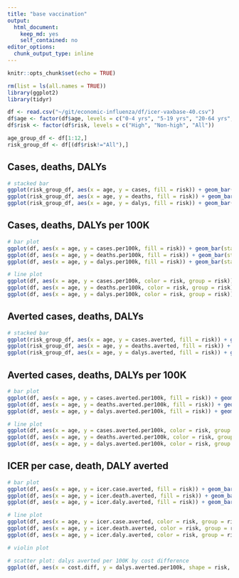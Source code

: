 ```yaml
---
title: "base vaccination"
output: 
  html_document: 
    keep_md: yes
    self_contained: no
editor_options: 
  chunk_output_type: inline
---
```


```r
knitr::opts_chunk$set(echo = TRUE)
```

```r
rm(list = ls(all.names = TRUE))
library(ggplot2)
library(tidyr)
```

```r
df <- read.csv("~/git/economic-influenza/df/icer-vaxbase-40.csv")
df$age <- factor(df$age, levels = c("0-4 yrs", "5-19 yrs", "20-64 yrs", "65+ yrs", "All"))
df$risk <- factor(df$risk, levels = c("High", "Non-high", "All"))

age_group_df <- df[1:12,]
risk_group_df <- df[(df$risk!="All"),]
```


## Cases, deaths, DALYs

```r
# stacked bar
ggplot(risk_group_df, aes(x = age, y = cases, fill = risk)) + geom_bar(stat = "identity")
ggplot(risk_group_df, aes(x = age, y = deaths, fill = risk)) + geom_bar(stat = "identity")
ggplot(risk_group_df, aes(x = age, y = dalys, fill = risk)) + geom_bar(stat = "identity")
```

## Cases, deaths, DALYs per 100K

```r
# bar plot
ggplot(df, aes(x = age, y = cases.per100k, fill = risk)) + geom_bar(stat = "identity", position = "dodge")
ggplot(df, aes(x = age, y = deaths.per100k, fill = risk)) + geom_bar(stat = "identity", position = "dodge")
ggplot(df, aes(x = age, y = dalys.per100k, fill = risk)) + geom_bar(stat = "identity", position = "dodge")

# line plot
ggplot(df, aes(x = age, y = cases.per100k, color = risk, group = risk)) + geom_point() + geom_line(linetype = "dotted")
ggplot(df, aes(x = age, y = deaths.per100k, color = risk, group = risk)) + geom_point() + geom_line(linetype = "dotted")
ggplot(df, aes(x = age, y = dalys.per100k, color = risk, group = risk)) + geom_point() + geom_line(linetype = "dotted")
```

## Averted cases, deaths, DALYs

```r
# stacked bar
ggplot(risk_group_df, aes(x = age, y = cases.averted, fill = risk)) + geom_bar(stat = "identity", position = "stack")
ggplot(risk_group_df, aes(x = age, y = deaths.averted, fill = risk)) + geom_bar(stat = "identity", position = "stack")
ggplot(risk_group_df, aes(x = age, y = dalys.averted, fill = risk)) + geom_bar(stat = "identity", position = "stack")
```

## Averted cases, deaths, DALYs per 100K

```r
# bar plot
ggplot(df, aes(x = age, y = cases.averted.per100k, fill = risk)) + geom_bar(stat = "identity", position = "dodge")
ggplot(df, aes(x = age, y = deaths.averted.per100k, fill = risk)) + geom_bar(stat = "identity", position = "dodge")
ggplot(df, aes(x = age, y = dalys.averted.per100k, fill = risk)) + geom_bar(stat = "identity", position = "dodge")

# line plot
ggplot(df, aes(x = age, y = cases.averted.per100k, color = risk, group = risk)) + geom_point() + geom_line(linetype = "dotted")
ggplot(df, aes(x = age, y = deaths.averted.per100k, color = risk, group = risk)) + geom_point() + geom_line(linetype = "dotted")
ggplot(df, aes(x = age, y = dalys.averted.per100k, color = risk, group = risk)) + geom_point() + geom_line(linetype = "dotted")
```

## ICER per case, death, DALY averted

```r
# bar plot
ggplot(df, aes(x = age, y = icer.case.averted, fill = risk)) + geom_bar(stat = "identity", position = "dodge")
ggplot(df, aes(x = age, y = icer.death.averted, fill = risk)) + geom_bar(stat = "identity", position = "dodge")
ggplot(df, aes(x = age, y = icer.daly.averted, fill = risk)) + geom_bar(stat = "identity", position = "dodge")

# line plot
ggplot(df, aes(x = age, y = icer.case.averted, color = risk, group = risk)) + geom_point() + geom_line(linetype = "dotted")
ggplot(df, aes(x = age, y = icer.death.averted, color = risk, group = risk)) + geom_point() + geom_line(linetype = "dotted")
ggplot(df, aes(x = age, y = icer.daly.averted, color = risk, group = risk)) + geom_point() + geom_line(linetype = "dotted")
```


```r
# violin plot

# scatter plot: dalys averted per 100K by cost difference
ggplot(df, aes(x = cost.diff, y = dalys.averted.per100k, shape = risk, color = age)) + geom_point()
```
